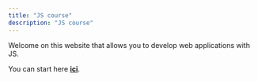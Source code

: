```yaml
---
title: "JS course"
description: "JS course"
---
```


Welcome on this website that allows you to develop web applications with JS.
<br/>

You can start here [**ici**](/en/intro).

